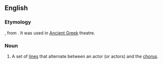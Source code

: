 ==English==

===Etymology===
{{etyl|grc|en}} {{m|grc|κομμός||beating}}, from {{m|grc|κόπτω||to beat, strike}}. It was used in [[Ancient Greek]] theatre.

===Noun===
{{en-noun|kommoi}}

# A set of [[lines]] that alternate between an actor (or actors) and the [[chorus]].